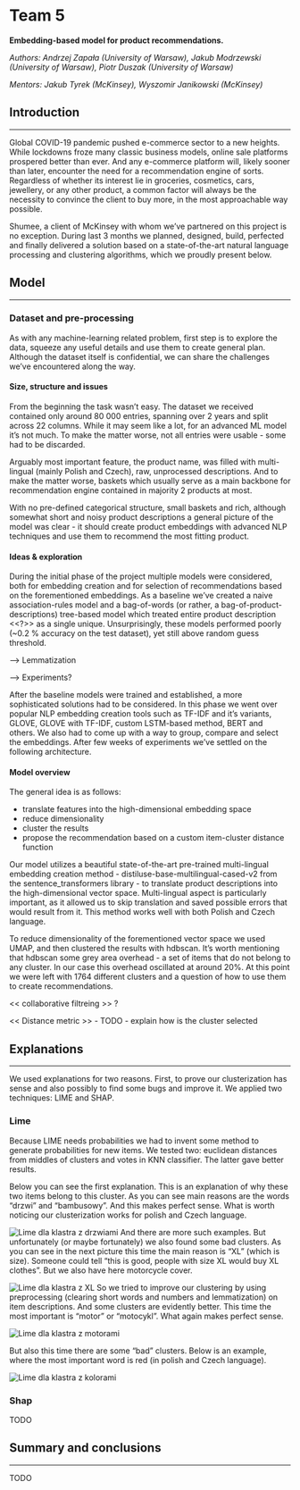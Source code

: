 # Team 5

**Embedding-based model for product recommendations.**

*Authors: Andrzej Zapała (University of Warsaw), Jakub Modrzewski (University of Warsaw), Piotr Duszak (University of Warsaw)*

*Mentors: Jakub Tyrek (McKinsey), Wyszomir Janikowski (McKinsey)*


## Introduction 

---

Global COVID-19 pandemic pushed e-commerce sector to a new heights. While lockdowns froze many classic business models, online sale platforms prospered better than ever. And any e-commerce platform will, likely sooner than later, encounter the need for a recommendation engine of sorts. Regardless of whether its interest lie in groceries, cosmetics, cars, jewellery, or any other product, a common factor will always be the necessity to convince the client to buy more, in the most approachable way possible.

Shumee, a client of McKinsey with whom we've partnered on this project is no exception. During last 3 months we planned, designed, build, perfected and finally delivered a solution based on a state-of-the-art natural language processing and clustering algorithms, which we proudly present below.

## Model 

---

### Dataset and pre-processing

As with any machine-learning related problem, first step is to explore the data, squeeze any useful details and use them to create general plan. Although the dataset itself is confidential, we can share the challenges we've encountered along the way.

#### Size, structure and issues

From the beginning the task wasn't easy. The dataset we received contained only around 80 000 entries, spanning over 2 years and split across 22 columns. While it may seem like a lot, for an advanced ML model it's not much. To make the matter worse, not all entries were usable - some had to be discarded.

Arguably most important feature, the product name, was filled with multi-lingual (mainly Polish and Czech), raw, unprocessed descriptions. And to make the matter worse, baskets which usually serve as a main backbone for recommendation engine contained in majority 2 products at most.

With no pre-defined categorical structure, small baskets and rich, although somewhat short and noisy product descriptions a general picture of the model was clear - it should create product embeddings with advanced NLP techniques and use them to recommend the most fitting product.

#### Ideas & exploration

During the initial phase of the project multiple models were considered, both for embedding creation and for selection of recommendations based on the forementioned embeddings. As a baseline we've created a naive association-rules model and a bag-of-words (or rather, a bag-of-product-descriptions) tree-based model which treated entire product description <<?>> as a single unique. Unsurprisingly, these models performed poorly (~0.2 % accuracy on the test dataset), yet still above random guess threshold. 

---> Lemmatization

---> Experiments?

After the baseline models were trained and established, a more sophisticated solutions had to be considered. In this phase we went over popular NLP embedding creation tools such as TF-IDF and it's variants, GLOVE, GLOVE with TF-IDF, custom LSTM-based method, BERT and others. We also had to come up with a way to group, compare and select the embeddings. After few weeks of experiments we've settled on the following architecture.

#### Model overview

The general idea is as follows:

* translate features into the high-dimensional embedding space
* reduce dimensionality
* cluster the results
* propose the recommendation based on a custom item-cluster distance function

Our model utilizes a beautiful state-of-the-art pre-trained multi-lingual embedding creation method - distiluse-base-multilingual-cased-v2 from the sentence_transformers library - to translate product descriptions into the high-dimensional vector space. Multi-lingual aspect is particularly important, as it allowed us to skip translation and saved possible errors that would result from it. This method works well with both Polish and Czech language.

To reduce dimensionality of the forementioned vector space we used UMAP, and then clustered the results with hdbscan. It's worth mentioning that hdbscan some grey area overhead - a set of items that do not belong to any cluster. In our case this overhead oscillated at around 20%. At this point we were left with 1764 different clusters and a question of how to use them to create recommendations.


<< collaborative filtreing >> ?

<< Distance metric >> - TODO - explain how is the cluster selected

## Explanations

---

We used explanations for two reasons. First, to prove our clusterization has sense and also possibly to find some bugs and improve it. We applied two techniques: LIME and SHAP.

### Lime

Because LIME needs probabilities we had to invent some method to generate probabilities for new items. We tested two: euclidean distances from middles of clusters and votes in KNN classifier. The latter gave better results.

Below you can see the first explanation. This is an explanation of why these two items belong to this cluster. As you can see main reasons are the words "drzwi" and "bambusowy". And this makes perfect sense. What is worth noticing our clusterization works for polish and Czech language.

![](./images/05-Lime_drzwi.jpg "Lime dla klastra z drzwiami")
And there are more such examples. But unfortunately (or maybe fortunately) we also found some bad clusters. As you can see in the next picture this time the main reason is "XL" (which is size). Someone could tell "this is good, people with size XL would buy XL clothes". But we also have here motorcycle cover.

![](./images/05-Lime_XL.jpg "Lime dla klastra z XL")
So we tried to improve our clustering by using preprocessing (clearing short words and numbers and lemmatization) on item descriptions. And some clusters are evidently better. This time the most important is "motor" or "motocykl". What again makes perfect sense.

![](./images/05-Lime_motor.jpg "Lime dla klastra z motorami")

But also this time there are some "bad" clusters. Below is an example, where the most important word is red (in polish and Czech language).

![](./images/05-Lime_czerw.jpg "Lime dla klastra z kolorami")

### Shap

TODO

## Summary and conclusions 

---

TODO
